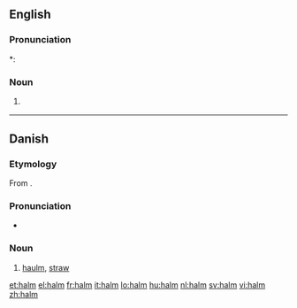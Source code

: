 ==English==

===Pronunciation===
*: {{rhymes|ɔːm}}

===Noun===
{{en-noun|-}}
# {{botany}} {{alternative spelling of|haulm}}

----

==Danish==
{{wikipedia|lang=da}}

===Etymology===

From {{etyl|non|da}} {{term|halmr|lang=non}}.

===Pronunciation===
* {{IPA|/halm/|[halˀm]|lang=da}}

===Noun===
{{da-noun|en|-}}

# [[haulm]], [[straw]]

[[et:halm]]
[[el:halm]]
[[fr:halm]]
[[it:halm]]
[[lo:halm]]
[[hu:halm]]
[[nl:halm]]
[[sv:halm]]
[[vi:halm]]
[[zh:halm]]